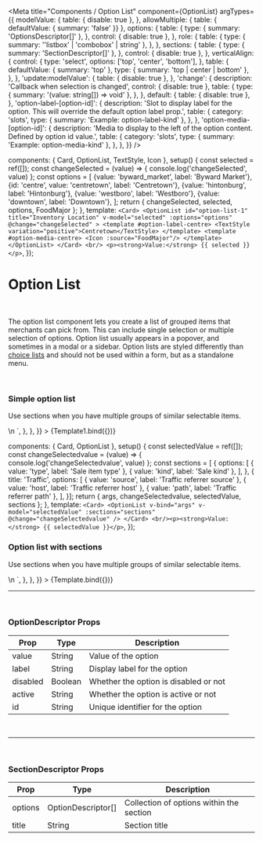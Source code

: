
<Meta
  title="Components / Option List"
  component={OptionList}
  argTypes={{
    modelValue: {
      table: { disable: true },
    },
    allowMultiple: {
      table: { defaultValue: { summary: 'false' }}
    },
    options: {
      table: {
        type: { summary: 'OptionsDescriptor[]' },
      },
      control: { disable: true },
    },
    role: {
      table: {
        type: { summary: '\'listbox\' | \'combobox\' | string' },
      },
    },
    sections: {
      table: {
        type: { summary: 'SectionDescriptor[]' },
      },
      control: { disable: true },
    },
    verticalAlign: {
      control: {
        type: 'select',
        options: ['top', 'center', 'bottom'],
      },
      table: {
        defaultValue: { summary: 'top' },
        type: { summary: 'top | center | bottom' },
      },
    },
    'update:modelValue': {
      table: { disable: true },
    },
    'change': {
      description: 'Callback when selection is changed',
      control: { disable: true },
      table: {
        type: { summary: '(value: string[]) => void' },
      },
    },
    default: {
      table: { disable: true },
    },
    'option-label-[option-id]': {
      description: 'Slot to display label for the option. This will override the default option label prop.',
      table: {
        category: 'slots',
        type: { summary: 'Example: option-label-kind' },
      },
    },
    'option-media-[option-id]': {
      description: 'Media to display to the left of the option content. Defined by option id value.',
      table: {
        category: 'slots',
        type: { summary: 'Example: option-media-kind' },
      },
    },
  }}
/>

  components: { Card, OptionList, TextStyle, Icon },
  setup() {
    const selected = ref([]);
    const changeSelected = (value) => { console.log('changeSelected', value) };
    const options = [
      {value: 'byward_market', label: 'Byward Market'},
      {id: 'centre', value: 'centretown', label: 'Centretown'},
      {value: 'hintonburg', label: 'Hintonburg'},
      {value: 'westboro', label: 'Westboro'},
      {value: 'downtown', label: 'Downtown'},
    ];
    return { changeSelected, selected, options, FoodMajor };
  },
  template: `
    <Card>
      <OptionList
        id="option-list-1"
        title="Inventory Location"
        v-model="selected"
        :options="options"
        @change="changeSelected"
      >
        <template #option-label-centre>
          <TextStyle variation="positive">Centretown</TextStyle>
        </template>
        <template #option-media-centre>
          <Icon :source="FoodMajor"/>
        </template>
      </OptionList>
    </Card>
    <br/>
    <p><strong>Value:</strong> {{ selected }}</p>
  `,
});

# Option List
<br/>

The option list component lets you create a list of grouped items that merchants can pick from. This can include single selection or multiple selection of options. Option list usually appears in a popover, and sometimes in a modal or a sidebar. Option lists are styled differently than [choice lists](./?path=/docs/components-choice-list) and should not be used within a form, but as a standalone menu.

<br/>

### **Simple option list**

Use sections when you have multiple groups of similar selectable items.

<Canvas>
  <Story
    name="Option list"
    parameters={{
      docs: {
        source: {
          state: 'close',
          code: dedent`
            <Card>
              <OptionList
                v-model="selected"
                :options="options"
                @change="changeSelected"
              >
                <template #option-label-centre>
                  <TextStyle variation="positive">Centretown</TextStyle>
                </template>
                <template #option-media-centre>
                  <Icon :source="FoodMajor"/>
                </template>
              </OptionList>
            </Card>\n
            <script setup>
              const options = [
                {value: 'byward_market', label: 'Byward Market'},
                {id: 'centre', value: 'centretown', label: 'Centretown'},
                {value: 'hintonburg', label: 'Hintonburg'},
                {value: 'westboro', label: 'Westboro'},
                {value: 'downtown', label: 'Downtown'},
              ];\n
              const selected = ref([]);
              const changeSelected = (value) => { console.log('changeSelected', value) };
            </script>
          `,
        },
      },
    }}
  >
    {Template1.bind({})}
  </Story>
</Canvas>

  components: { Card, OptionList },
  setup() {
    const selectedValue = ref([]);
    const changeSelectedvalue = (value) => { console.log('changeSelectedvalue', value) };
    const sections = [
      {
        options: [
          { value: 'type', label: 'Sale item type' },
          { value: 'kind', label: 'Sale kind' },
        ],
      }, {
        title: 'Traffic',
        options: [
          { value: 'source', label: 'Traffic referrer source' },
          { value: 'host', label: 'Traffic referrer host' },
          { value: 'path', label: 'Traffic referrer path' },
        ],
      }];
    return { args, changeSelectedvalue, selectedValue, sections };
  },
  template: `
    <Card>
      <OptionList
        v-bind="args"
        v-model="selectedValue"
        :sections="sections"
        @change="changeSelectedvalue"
      />
    </Card>
    <br/><p><strong>Value:</strong> {{ selectedValue }}</p>
  `,
});

### **Option list with sections**

Use sections when you have multiple groups of similar selectable items.

<Canvas>
  <Story
    name="Option list with sections"
    args={{
      allowMultiple: true,
    }}
    parameters={{
      docs: {
        source: {
          code: dedent`
            <Card>
              <OptionList
                v-model="selectedValue"
                :sections="sections"
                allow-multiple
                @change="changeSelectedvalue"
              />
            </Card>\n
            <script setup>
              const sections = [
                {
                  options: [
                    { value: 'type', label: 'Sale item type' },
                    { value: 'kind', label: 'Sale kind' },
                  ],
                }, {
                  title: 'Traffic',
                  options: [
                    { value: 'source', label: 'Traffic referrer source' },
                    { value: 'host', label: 'Traffic referrer host' },
                    { value: 'path', label: 'Traffic referrer path' },
                  ],
                }];\n
              const selected = ref([]);
              const changeSelected = (value) => { console.log('changeSelected', value) };
            </script>
          `,
        },
      },
    }}
  >
    {Template.bind({})}
  </Story>
</Canvas>

<ArgsTable story="Option list with sections"/>

---
<br/>

### **OptionDescriptor Props**

| Prop             | Type                          | Description                                                                                        |
| ---------------- | ----------------------------- | -------------------------------------------------------------------------------------------------- |
| value            | String     | Value of the option                   |
| label            | String     | Display label for the option          |
| disabled         | Boolean    | Whether the option is disabled or not |
| active           | String     | Whether the option is active or not   |
| id               | String     | Unique identifier for the option      |

<br/>

---
<br/>

### **SectionDescriptor Props**

| Prop             | Type                          | Description                                                                                        |
| ---------------- | ----------------------------- | -------------------------------------------------------------------------------------------------- |
| options          | OptionDescriptor[]     | Collection of options within the section                   |
| title            | String                 | Section title                                              |
